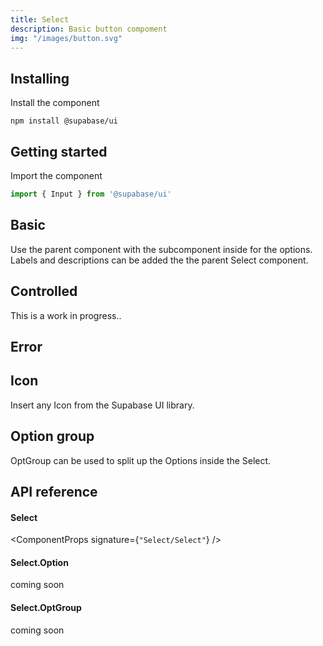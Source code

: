 ```yaml
---
title: Select
description: Basic button compoment
img: "/images/button.svg"
---
```


## Installing

Install the component

```cli
npm install @supabase/ui
```

## Getting started

Import the component

```js
import { Input } from '@supabase/ui'
```

## Basic

Use the parent component with the subcomponent inside for the options.
Labels and descriptions can be added the the parent Select component.

<CodeSample sample="SelectBasic" v="0" />

## Controlled

This is a work in progress..

<CodeSample sample="SelectControlled" v="0" />

## Error

<CodeSample sample="SelectError" v="0" />

## Icon

Insert any Icon from the Supabase UI library.

<CodeSample sample="SelectIcon" v="0" />

## Option group

OptGroup can be used to split up the Options inside the Select.

<CodeSample sample="SelectOptionGroup" v="0" />

## API reference

#### Select

<ComponentProps signature={`"Select/Select"`} />

#### Select.Option

coming soon

#### Select.OptGroup

coming soon
